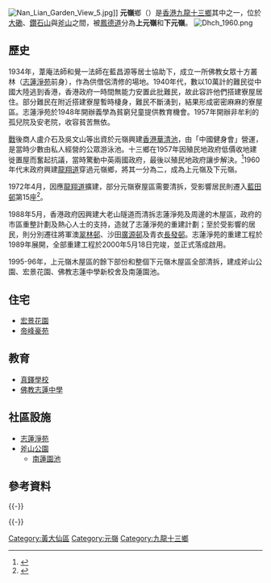 {{refimprove|time=2014-09-21T09:12:30+00:00}}
{{NOT|元嶺村 (大埔區)}}
[[File:Nan_Lian_Garden_View_5.jpg|thumb]]]]
'''元嶺'''鄉（{{lang-en|'''Yuen Leng'''}}）是[[香港|香港]][[九龍十三鄉|九龍十三鄉]]其中之一，位於[[大磡村|大磡]]、[[鑽石山|鑽石山]]與[[斧山|斧山]]之間，被[[鳳德道|鳳德道]]分為'''上元嶺'''和'''下元嶺'''。
[[File:Dhch_1960.png|thumb]]

==歷史==
1934年，葦庵法師和覺一法師在藍昌源等居士協助下，成立一所佛教女眾十方叢林（[[志蓮淨苑|志蓮淨苑]]前身），作為供僧侶清修的場地。1940年代，數以10萬計的難民從中國大陸逃到香港，香港政府一時間無能力安置此批難民，故此容許他們搭建寮屋居住。部分難民在附近搭建寮屋暫時棲身，難民不斷湧到，結果形成密密麻麻的寮屋區。志蓮淨苑於1948年開辦義學為貧窮兒童提供教育機會。1957年開辦非牟利的孤兒院及安老院，收容貧苦無依。

[[二次世界大戰|戰]]後商人盧介石及吳文山等出資於元嶺興建[[華清池_(香港)|香港華清池]]，由「中國健身會」營運，是當時少數由私人經營的公眾游泳池。十三鄉在1957年因殖民地政府低價收地建徙置屋而奮起抗議，當時驚動中英兩國政府，最後以殖民地政府讓步解決。<ref>{{cite web|url=http://orientaldaily.on.cc/cnt/news/20110519/00184_011.html|title=坦言集：忘了殖民地以前的本 - 東方日報|author=|date=2011-05-19|website=orientaldaily.on.cc|accessdate=2014-09-21|archive-date=2011-09-16|archive-url=https://web.archive.org/web/20110916173236/http://orientaldaily.on.cc/cnt/news/20110519/00184_011.html|dead-url=no}}</ref>1960年代末政府興建[[龍翔道|龍翔道]]穿過元嶺鄉，將其一分為二，成為上元嶺及下元嶺。

1972年4月，因應[[龍翔道|龍翔道]]擴建，部分元嶺寮屋區需要清拆，受影響居民則遷入[[藍田邨|藍田邨]]第15座<ref>{{cite news|url=https://mmis.hkpl.gov.hk/coverpage/-/coverpage/view?_coverpage_WAR_mmisportalportlet_hsf=%E8%97%8D%E7%94%B0%E6%96%B0%E5%8D%80&p_r_p_-1078056564_c=QF757YsWv59IJkls4ouG370nYUFP04g%2B&_coverpage_WAR_mmisportalportlet_o=27&_coverpage_WAR_mmisportalportlet_actual_q=%28%20verbatim_dc.collection%3A%28%22Old%5C%20HK%5C%20Newspapers%22%29%20%29%20AND+%28%20%28%20allTermsMandatory%3A%28true%29%20OR+all_dc.title%3A%28%E8%97%8D%E7%94%B0%E6%96%B0%E5%8D%80%29%20OR+all_dc.creator%3A%28%E8%97%8D%E7%94%B0%E6%96%B0%E5%8D%80%29%20OR+all_dc.contributor%3A%28%E8%97%8D%E7%94%B0%E6%96%B0%E5%8D%80%29%20OR+all_dc.subject%3A%28%E8%97%8D%E7%94%B0%E6%96%B0%E5%8D%80%29%20OR+fulltext%3A%28%E8%97%8D%E7%94%B0%E6%96%B0%E5%8D%80%29%20OR+all_dc.description%3A%28%E8%97%8D%E7%94%B0%E6%96%B0%E5%8D%80%29%20%29%20%29&_coverpage_WAR_mmisportalportlet_sort_field=dc.publicationdate_bsort&_coverpage_WAR_mmisportalportlet_sort_order=asc|title=「空中論壇」昨夕討論 擴建龍翔道貫通葵涌觀塘 受遷拆居民獲遷新區滿意 元嶺村及新蒲崗千七百人大都遷藍田新區|work=華僑日報|date=1972-04-09}}</ref>。

1988年5月，香港政府因興建大老山隧道而清拆志蓮淨苑及周邊的木屋區，政府的市區重整計劃及熱心人士的支持，造就了志蓮淨苑的重建計劃；至於受影響的居民，則分別遷往將軍澳[[翠林邨|翠林邨]]、沙田[[廣源邨|廣源邨]]及青衣[[長發邨|長發邨]]。志蓮淨苑的重建工程於1989年展開，全部重建工程於2000年5月18日完竣，並正式落成啟用。

1995-96年，上元嶺木屋區的餘下部份和整個下元嶺木屋區全部清拆，建成斧山公園、宏景花園、佛教志蓮中學新校舍及南蓮園池。

==住宅==
*[[宏景花園|宏景花園]]
*[[帝峰豪苑|帝峰豪苑]]

==教育==
*[[真鐸學校|真鐸學校]]
*[[佛教志蓮中學|佛教志蓮中學]]

==社區設施==
*[[志蓮淨苑|志蓮淨苑]]
*[[斧山公園|斧山公園]]
**[[南蓮園池|南蓮園池]]

==參考資料==
{{reflist}}

{{-}}
{{Geographic Location (8-way)
 | 西北 = [[鑽石山|鑽石山]]
 | 北 = [[慈雲山|慈雲山]]
 | 東北 = [[南山尾|南山尾]]
 | 西 = [[大磡|大磡]]
 | 中央 = 元嶺
 | 東 = [[斧山|斧山]]
 | 西南 = [[新蒲崗|新蒲崗]]
 | 南 =  [[啟德|啟德]]
 | 東南 = [[牛池灣|牛池灣]]
}}

{{-}}
{{黃大仙區}}

[[Category:黃大仙區|Category:黃大仙區]]
[[Category:元嶺|Category:元嶺]]
[[Category:九龍十三鄉|Category:九龍十三鄉]]